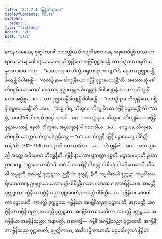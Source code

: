```yaml
---
title: "2.4.7.1 ဂဗ္ဘိနိသိက္ခာပဒ"
tableOfContents: false
sidebar:
  order: 1
type: "tipitaka"
basket: "vi"
book: "paci"
---
```



<DynamicBreadcrumb />

<Division number="1067" book="paci" e="ch" v="2" p="416">

<Paragraph number="3181" book="paci">
တေန သမယေန ဗုဒ္ဓေါ ဘဂဝါ သာဝတ္ထိယံ ဝိဟရတိ ဇေတဝနေ အနာထပိဏ္ဍိကဿ အာရာမေ. တေန ခေါ ပန သမယေန ဘိက္ခုနိယော ဂဗ္ဘိနိံ ဝုဋ္ဌာပေန္တိ. သာ ပိဏ္ဍာယ စရတိ. မနုဿာ ဧဝမာဟံသု—  “ဒေထာယျာယ ဘိက္ခံ, ဂရုဘာရာ အယျာ”တိ.
</Paragraph>

<Paragraph number="3182" book="paci">
မနုဿာ ဥဇ္ဈာယန္တိ ခိယျန္တိ ဝိပါစေန္တိ—  “ကထဉှိ နာမ ဘိက္ခုနိယော ဂဗ္ဘိနိံ ဝုဋ္ဌာပေဿန္တီ”တိ.
</Paragraph>

<Paragraph number="3183" book="paci">
အဿောသုံ ခေါ ဘိက္ခုနိယော တေသံ မနုဿာနံ ဥဇ္ဈာယန္တာနံ ခိယျန္တာနံ ဝိပါစေန္တာနံ. ယာ တာ ဘိက္ခုနိယော အပ္ပိစ္ဆာ …ပေ…  တာ ဥဇ္ဈာယန္တိ ခိယျန္တိ ဝိပါစေန္တိ—  “ကထဉှိ နာမ ဘိက္ခုနိယော ဂဗ္ဘိနိံ ဝုဋ္ဌာပေဿန္တီ”တိ …ပေ…  “သစ္စံ ကိရ, ဘိက္ခဝေ, ဘိက္ခုနိယော ဂဗ္ဘိနိံ ဝုဋ္ဌာပေန္တီ”တိ? “သစ္စံ, ဘဂဝါ”တိ. ဝိဂရဟိ ဗုဒ္ဓေါ ဘဂဝါ …ပေ…  ကထဉှိ နာမ, ဘိက္ခဝေ, ဘိက္ခုနိယော ဂဗ္ဘိနိံ ဝုဋ္ဌာပေဿန္တိ. နေတံ, ဘိက္ခဝေ, အပ္ပသန္နာနံ ဝါ ပသာဒါယ …ပေ…  ဧဝဉ္စ ပန, ဘိက္ခဝေ, ဘိက္ခုနိယော ဣမံ သိက္ခာပဒံ ဥဒ္ဒိသန္တု—
</Paragraph>

</Division>
<Division number="1068" book="paci" e="ch" v="2" p="417">

<Paragraph number="3184" book="paci">
<Emphasis>“ယာ ပန ဘိက္ခုနီ ဂဗ္ဘိနိံ ဝုဋ္ဌာပေယျ, ပါစိတ္တိယန်”</Emphasis>တိ. (*61*:<Emphasis>116</Emphasis>)
</Paragraph>

</Division>
<Division number="1069" book="paci" e="ch" v="2" p="417">

<Paragraph number="3185" book="paci">
<Emphasis>ယာ ပနာ</Emphasis>တိ ယာ ယာဒိသာ …ပေ…  <Emphasis>ဘိက္ခုနီ</Emphasis>တိ …ပေ…  အယံ ဣမသ္မိံ အတ္ထေ အဓိပ္ပေတာ ဘိက္ခုနီတိ.
</Paragraph>

<Paragraph number="3186" book="paci">
<Emphasis>ဂဗ္ဘိနီ</Emphasis> နာမ အာပန္နသတ္တာ ဝုစ္စတိ. <Emphasis>ဝုဋ္ဌာပေယျာ</Emphasis>တိ ဥပသမ္ပာဒေယျ.
</Paragraph>

<Paragraph number="3187" book="paci">
“ဝုဋ္ဌာပေဿာမီ”တိ ဂဏံ ဝါ အာစရိနိံ ဝါ ပတ္တံ ဝါ စီဝရံ ဝါ ပရိယေသတိ, သီမံ ဝါ သမ္မန္နတိ, အာပတ္တိ ဒုက္ကဋဿ. ဉတ္တိယာ ဒုက္ကဋံ. ဒွီဟိ ကမ္မဝါစာဟိ ဒုက္ကဋာ. ကမ္မဝါစာပရိယောသာနေ ဥပဇ္ဈာယာယ အာပတ္တိ ပါစိတ္တိယဿ. ဂဏဿ စ အာစရိနိယာ စ အာပတ္တိ ဒုက္ကဋဿ.
</Paragraph>

</Division>
<Division number="1070" book="paci" e="ch" v="2" p="417">

<Paragraph number="3188" book="paci">
ဂဗ္ဘိနိယာ ဂဗ္ဘိနိသညာ ဝုဋ္ဌာပေတိ, အာပတ္တိ ပါစိတ္တိယဿ. ဂဗ္ဘိနိယာ ဝေမတိကာ ဝုဋ္ဌာပေတိ, အာပတ္တိ ဒုက္ကဋဿ. ဂဗ္ဘိနိယာ အဂဗ္ဘိနိသညာ ဝုဋ္ဌာပေတိ, အနာပတ္တိ. အဂဗ္ဘိနိယာ ဂဗ္ဘိနိသညာ, အာပတ္တိ ဒုက္ကဋဿ. အဂဗ္ဘိနိယာ ဝေမတိကာ, အာပတ္တိ ဒုက္ကဋဿ. အဂဗ္ဘိနိယာ အဂဗ္ဘိနိသညာ, အနာပတ္တိ.
</Paragraph>

</Division>
<Division number="1071" book="paci" e="ch" v="2" p="417">

<Paragraph number="3189" book="paci">
အနာပတ္တိ—  ဂဗ္ဘိနိံ အဂဗ္ဘိနိသညာ ဝုဋ္ဌာပေတိ, အဂဗ္ဘိနိံ အဂဗ္ဘိနိသညာ ဝုဋ္ဌာပေတိ, ဥမ္မတ္တိကာယ, အာဒိကမ္မိကာယာတိ.

</Paragraph>
</Division>

<Paragraph number="3190" type="center" book="paci">
ပဌမသိက္ခာပဒံ နိဋ္ဌိတံ.
</Paragraph>